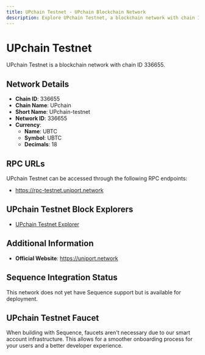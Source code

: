 ```yaml
--- 
title: UPchain Testnet - UPchain Blockchain Network
description: Explore UPchain Testnet, a blockchain network with chain ID 336655. Learn about its native currency, UBTC, and how to interact with the network.
---
```


# UPchain Testnet

UPchain Testnet is a blockchain network with chain ID 336655.

## Network Details

- **Chain ID**: 336655
- **Chain Name**: UPchain
- **Short Name**: UPchain-testnet
- **Network ID**: 336655
- **Currency**: 
  - **Name**: UBTC
  - **Symbol**: UBTC
  - **Decimals**: 18

## RPC URLs

UPchain Testnet can be accessed through the following RPC endpoints:

- https://rpc-testnet.uniport.network

## UPchain Testnet Block Explorers

- [UPchain Testnet Explorer](https://explorer-testnet.uniport.network)

## Additional Information

- **Official Website**: https://uniport.network

## Sequence Integration Status

This network does not yet have Sequence support but is available for deployment.

## UPchain Testnet Faucet

When building with Sequence, faucets aren't necessary due to our smart account infrastructure. This allows for a smoother onboarding process for your users and a better developer experience.
